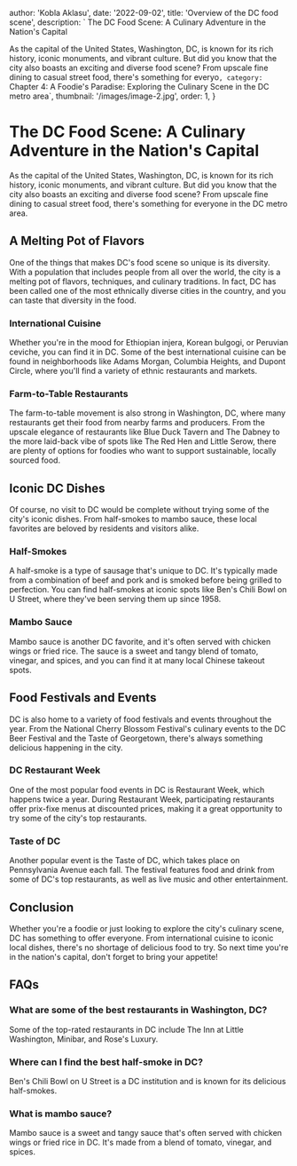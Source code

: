
  author: 'Kobla Aklasu',
  date: '2022-09-02',
  title: 'Overview of the DC food scene',
  description: ` The DC Food Scene: A Culinary Adventure in the Nation's Capital

As the capital of the United States, Washington, DC, is known for its rich history, iconic monuments, and vibrant culture. But did you know that the city also boasts an exciting and diverse food scene? From upscale fine dining to casual street food, there's something for everyo`,
  category: `Chapter 4: A Foodie's Paradise: Exploring the Culinary Scene in the DC metro area`,
  thumbnail: '/images/image-2.jpg',
  order: 1,
}

        

# The DC Food Scene: A Culinary Adventure in the Nation's Capital

As the capital of the United States, Washington, DC, is known for its rich history, iconic monuments, and vibrant culture. But did you know that the city also boasts an exciting and diverse food scene? From upscale fine dining to casual street food, there's something for everyone in the DC metro area.

## A Melting Pot of Flavors

One of the things that makes DC's food scene so unique is its diversity. With a population that includes people from all over the world, the city is a melting pot of flavors, techniques, and culinary traditions. In fact, DC has been called one of the most ethnically diverse cities in the country, and you can taste that diversity in the food.

### International Cuisine

Whether you're in the mood for Ethiopian injera, Korean bulgogi, or Peruvian ceviche, you can find it in DC. Some of the best international cuisine can be found in neighborhoods like Adams Morgan, Columbia Heights, and Dupont Circle, where you'll find a variety of ethnic restaurants and markets.

### Farm-to-Table Restaurants

The farm-to-table movement is also strong in Washington, DC, where many restaurants get their food from nearby farms and producers. From the upscale elegance of restaurants like Blue Duck Tavern and The Dabney to the more laid-back vibe of spots like The Red Hen and Little Serow, there are plenty of options for foodies who want to support sustainable, locally sourced food.

## Iconic DC Dishes

Of course, no visit to DC would be complete without trying some of the city's iconic dishes. From half-smokes to mambo sauce, these local favorites are beloved by residents and visitors alike.

### Half-Smokes

A half-smoke is a type of sausage that's unique to DC. It's typically made from a combination of beef and pork and is smoked before being grilled to perfection. You can find half-smokes at iconic spots like Ben's Chili Bowl on U Street, where they've been serving them up since 1958.

### Mambo Sauce

Mambo sauce is another DC favorite, and it's often served with chicken wings or fried rice. The sauce is a sweet and tangy blend of tomato, vinegar, and spices, and you can find it at many local Chinese takeout spots.

## Food Festivals and Events

DC is also home to a variety of food festivals and events throughout the year. From the National Cherry Blossom Festival's culinary events to the DC Beer Festival and the Taste of Georgetown, there's always something delicious happening in the city.

### DC Restaurant Week

One of the most popular food events in DC is Restaurant Week, which happens twice a year. During Restaurant Week, participating restaurants offer prix-fixe menus at discounted prices, making it a great opportunity to try some of the city's top restaurants.

### Taste of DC

Another popular event is the Taste of DC, which takes place on Pennsylvania Avenue each fall. The festival features food and drink from some of DC's top restaurants, as well as live music and other entertainment.

## Conclusion

Whether you're a foodie or just looking to explore the city's culinary scene, DC has something to offer everyone. From international cuisine to iconic local dishes, there's no shortage of delicious food to try. So next time you're in the nation's capital, don't forget to bring your appetite!

## FAQs

### What are some of the best restaurants in Washington, DC?

Some of the top-rated restaurants in DC include The Inn at Little Washington, Minibar, and Rose's Luxury.

### Where can I find the best half-smoke in DC?

Ben's Chili Bowl on U Street is a DC institution and is known for its delicious half-smokes.

### What is mambo sauce?

Mambo sauce is a sweet and tangy sauce that's often served with chicken wings or fried rice in DC. It's made from a blend of tomato, vinegar, and spices.
        